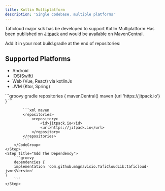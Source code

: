 ```yaml
---
title: Kotlin Multiplatform
description: 'Single codebase, multiple platforms'
---
```


Taficloud major sdk has be developed to support Kotlin Multiplatform
Has been published on [Jitpack](https://jitpack.io/#magnavisio/TafiCloudLib) and would be available on MavenCentral.

Add it in your root build.gradle at the end of repositories:

## Supported Platforms

- Android
- IOS(Swift)
- Web (Vue, React) via kotlinJs
- JVM (Ktor, Spring)

<Steps>
    <Step title="Add Jitpack">
        <CodeGroup>
            ```groovy gradle
            repositories {
                mavenCentral()
                maven {url 'https://jitpack.io'}
        }
            ```

            ```xml maven
            <repositories>
                <repository>
                    <id>jitpack.io</id>
                    <url>https://jitpack.io</url>
                </repository>
            </repositories>
            ```
        </CodeGroup>
    </Step>
    <Step title="Add The Dependency">
        ```groovy
        dependencies {
        implementation 'com.github.magnavisio.TafiCloudLib:taficloud-jvm:$Version'
    }
        ```
    </Step>
</Steps>
